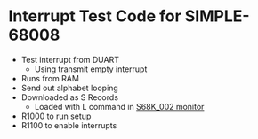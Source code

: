 = Interrupt Test Code for SIMPLE-68008 =

* Test interrupt from DUART
** Using transmit empty interrupt
* Runs from RAM
* Send out alphabet looping
* Downloaded as S Records
** Loaded with L command in [https://github.com/douggilliland/Linux-68k/tree/S-Record-Load-working/S68K_002 S68K_002 monitor]
* R1000 to run setup
* R1100 to enable interrupts
